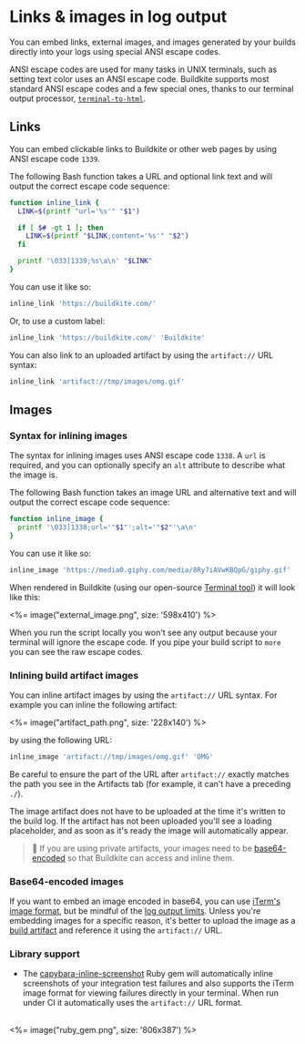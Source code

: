 # Links & images in log output

You can embed links, external images, and images generated by your builds directly into your logs using special ANSI escape codes.

ANSI escape codes are used for many tasks in UNIX terminals, such as setting text color uses an ANSI escape code. Buildkite supports most standard ANSI escape codes and a few special ones, thanks to our terminal output processor, [`terminal-to-html`](https://github.com/buildkite/terminal-to-html).


## Links

You can embed clickable links to Buildkite or other web pages by using ANSI escape code `1339`.

The following Bash function takes a URL and optional link text and will output the correct escape code sequence:

```bash
function inline_link {
  LINK=$(printf "url='%s'" "$1")

  if [ $# -gt 1 ]; then
    LINK=$(printf "$LINK;content='%s'" "$2")
  fi

  printf '\033]1339;%s\a\n' "$LINK"
}
```

You can use it like so:

```bash
inline_link 'https://buildkite.com/'
```

Or, to use a custom label:

```bash
inline_link 'https://buildkite.com/' 'Buildkite'
```

You can also link to an uploaded artifact by using the `artifact://` URL syntax:

```bash
inline_link 'artifact://tmp/images/omg.gif'
```

## Images

### Syntax for inlining images

The syntax for inlining images uses ANSI escape code `1338`. A `url` is required, and you can optionally specify an `alt` attribute to describe what the image is.

The following Bash function takes an image URL and alternative text and will output the correct escape code sequence:

```bash
function inline_image {
  printf '\033]1338;url='"$1"';alt='"$2"'\a\n'
}
```

You can use it like so:

```bash
inline_image 'https://media0.giphy.com/media/8Ry7iAVwKBQpG/giphy.gif' 'Rainbows'
```

When rendered in Buildkite (using our open-source [Terminal tool](http://buildkite.github.io/terminal-to-html/)) it will look like this:

<%= image("external_image.png", size: '598x410') %>

When you run the script locally you won't see any output because your terminal will ignore the escape code. If you pipe your build script to `more` you can see the raw escape codes.

### Inlining build artifact images

You can inline artifact images by using the `artifact://` URL syntax. For example you can inline the following artifact:

<%= image("artifact_path.png", size: '228x140') %>

by using the following URL:

```bash
inline_image 'artifact://tmp/images/omg.gif' 'OMG'
```

Be careful to ensure the part of the URL after `artifact://` exactly matches the path you see in the Artifacts tab (for example, it can't have a preceding `./`).

The image artifact does not have to be uploaded at the time it's written to the build log. If the artifact has not been uploaded you'll see a loading placeholder, and as soon as it's ready the image will automatically appear.

>📘
> If you are using private artifacts, your images need to be <a href="#images-base64-encoded-images">base64-encoded</a> so that Buildkite can access and inline them.

### Base64-encoded images

If you want to embed an image encoded in base64, you can use [iTerm's image format](http://iterm2.com/images.html#/section/home), but be mindful of the [log output limits](/docs/pipelines/managing-log-output#log-output-limits). Unless you're embedding images for a specific reason, it's better to upload the image as a [build artifact](/docs/pipelines/artifacts) and reference it using the `artifact://` URL.

### Library support

* The [capybara-inline-screenshot](https://github.com/buildkite/capybara-inline-screenshot) Ruby gem will automatically inline screenshots of your integration test failures and also supports the iTerm image format for viewing failures directly in your terminal. When run under CI it automatically uses the `artifact://` URL format.
<br>
<%= image("ruby_gem.png", size: '806x387') %>
